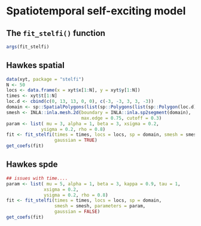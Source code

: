 # Spatiotemporal self-exciting model {#stelfi}

## The `fit_stelfi()` function

```r
args(fit_stelfi)
```

## Hawkes spatial

```r
data(xyt, package = "stelfi")
N <- 50
locs <- data.frame(x = xyt$x[1:N], y = xyt$y[1:N])
times <- xyt$t[1:N]
loc.d <- cbind(c(0, 13, 13, 0, 0), c(-3, -3, 3, 3, -3))
domain <- sp::SpatialPolygons(list(sp::Polygons(list(sp::Polygon(loc.d)),'0')))
smesh <- INLA::inla.mesh.2d(boundary = INLA::inla.sp2segment(domain), 
                            max.edge = 0.75, cutoff = 0.3)
param <- list( mu = 3, alpha = 1, beta = 3, xsigma = 0.2,
             ysigma = 0.2, rho = 0.8)
fit <- fit_stelfi(times = times, locs = locs, sp = domain, smesh = smesh, parameters = param,
                  gaussian = TRUE)
get_coefs(fit)
```


## Hawkes spde

```r

## issues with time....
param <- list( mu = 5, alpha = 1, beta = 3, kappa = 0.9, tau = 1,
              xsigma = 0.2,
              ysigma = 0.2, rho = 0.8)
fit <- fit_stelfi(times = times, locs = locs, sp = domain,
                  smesh = smesh, parameters = param,
                  gaussian = FALSE)
get_coefs(fit)
```